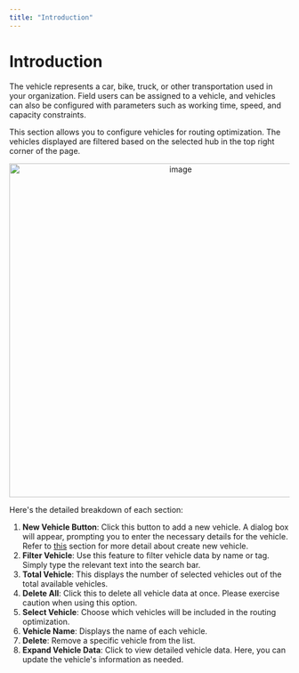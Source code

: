 ```yaml
---
title: "Introduction"
---
```


# Introduction

The vehicle represents a car, bike, truck, or other transportation used in your organization. Field users can be assigned to a vehicle, and vehicles can also be configured with parameters such as working time, speed, and capacity constraints.

This section allows you to configure vehicles for routing optimization. The vehicles displayed are filtered based on the selected hub in the top right corner of the page.

<div align="center">
  <img src="https://t3837933.p.clickup-attachments.com/t3837933/1f7c6d18-d7f2-43c1-b07d-0b4d8b7993f9/image.png" alt="image" width="600" />
</div>

Here's the detailed breakdown of each section:
1. **New Vehicle Button**: Click this button to add a new vehicle. A dialog box will appear, prompting you to enter the necessary details for the vehicle. Refer to [this](https://doc.clickup.com/3837933/p/h/3n3zd-81962/aa00834626ae24f/3n3zd-82462) section for more detail about create new vehicle.
2. **Filter Vehicle**: Use this feature to filter vehicle data by name or tag. Simply type the relevant text into the search bar.
3. **Total Vehicle**: This displays the number of selected vehicles out of the total available vehicles.
4. **Delete All**: Click this to delete all vehicle data at once. Please exercise caution when using this option.
5. **Select Vehicle**: Choose which vehicles will be included in the routing optimization.
6. **Vehicle Name**: Displays the name of each vehicle.
7. **Delete**: Remove a specific vehicle from the list.
8. **Expand Vehicle Data**: Click to view detailed vehicle data. Here, you can update the vehicle's information as needed.